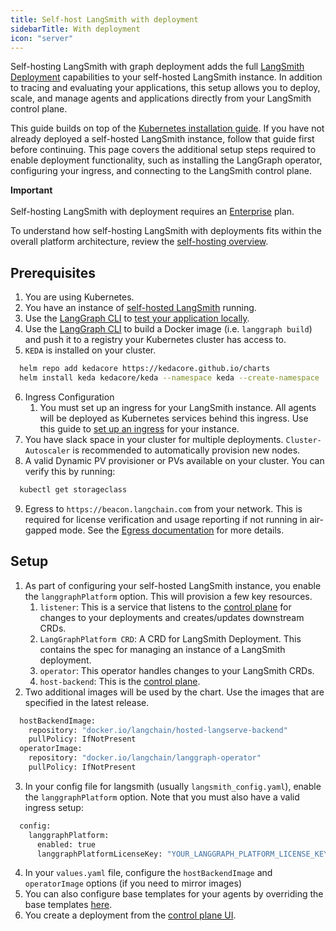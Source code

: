 ```yaml
---
title: Self-host LangSmith with deployment
sidebarTitle: With deployment
icon: "server"
---
```


Self-hosting LangSmith with graph deployment adds the full [LangSmith Deployment](/langsmith/deployments) capabilities to your self-hosted LangSmith instance. In addition to tracing and evaluating your applications, this setup allows you to deploy, scale, and manage agents and applications directly from your LangSmith control plane.

This guide builds on top of the [Kubernetes installation guide](/langsmith/kubernetes). If you have not already deployed a self-hosted LangSmith instance, follow that guide first before continuing. This page covers the additional setup steps required to enable deployment functionality, such as installing the LangGraph operator, configuring your ingress, and connecting to the LangSmith control plane.

<Info>**Important**<br></br> Self-hosting LangSmith with deployment requires an [Enterprise](https://langchain.com/pricing) plan. </Info>

To understand how self-hosting LangSmith with deployments fits within the overall platform architecture, review the [self-hosting overview](/langsmith/hosting).

## Prerequisites

1. You are using Kubernetes.
2. You have an instance of [self-hosted LangSmith](/langsmith/kubernetes) running.
3. Use the [LangGraph CLI](/langsmith/cli) to [test your application locally](/langsmith/local-server).
4. Use the [LangGraph CLI](/langsmith/cli) to build a Docker image (i.e. `langgraph build`) and push it to a registry your Kubernetes cluster has access to.
5. `KEDA` is installed on your cluster.
```bash
  helm repo add kedacore https://kedacore.github.io/charts
  helm install keda kedacore/keda --namespace keda --create-namespace
```
6. Ingress Configuration
    1. You must set up an ingress for your LangSmith instance. All agents will be deployed as Kubernetes services behind this ingress. Use this guide to [set up an ingress](/langsmith/self-host-ingress) for your instance.
7. You have slack space in your cluster for multiple deployments. `Cluster-Autoscaler` is recommended to automatically provision new nodes.
8. A valid Dynamic PV provisioner or PVs available on your cluster. You can verify this by running:
```bash
  kubectl get storageclass
```
9. Egress to `https://beacon.langchain.com` from your network. This is required for license verification and usage reporting if not running in air-gapped mode. See the [Egress documentation](/langsmith/egress-metrics-metadata) for more details.

## Setup

1. As part of configuring your self-hosted LangSmith instance, you enable the `langgraphPlatform` option. This will provision a few key resources.
    1. `listener`: This is a service that listens to the [control plane](/langsmith/control-plane) for changes to your deployments and creates/updates downstream CRDs.
    2. `LangGraphPlatform CRD`: A CRD for LangSmith Deployment. This contains the spec for managing an instance of a LangSmith deployment.
    3. `operator`: This operator handles changes to your LangSmith CRDs.
    4. `host-backend`: This is the [control plane](/langsmith/control-plane).
2. Two additional images will be used by the chart. Use the images that are specified in the latest release.
```bash
  hostBackendImage:
    repository: "docker.io/langchain/hosted-langserve-backend"
    pullPolicy: IfNotPresent
  operatorImage:
    repository: "docker.io/langchain/langgraph-operator"
    pullPolicy: IfNotPresent
```
3. In your config file for langsmith (usually `langsmith_config.yaml`), enable the `langgraphPlatform` option. Note that you must also have a valid ingress setup:
```bash
  config:
    langgraphPlatform:
      enabled: true
      langgraphPlatformLicenseKey: "YOUR_LANGGRAPH_PLATFORM_LICENSE_KEY"
```
4. In your `values.yaml` file, configure the `hostBackendImage` and `operatorImage` options (if you need to mirror images)
5. You can also configure base templates for your agents by overriding the base templates [here](https://github.com/langchain-ai/helm/blob/main/charts/langsmith/values.yaml#L898).
6. You create a deployment from the [control plane UI](/langsmith/control-plane#control-plane-ui).
